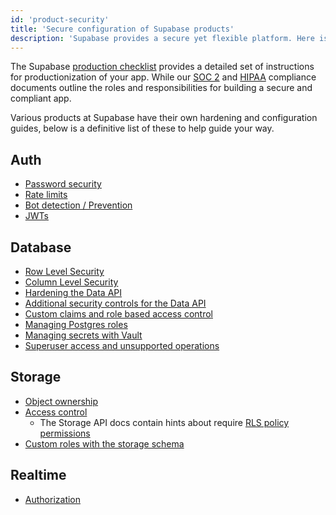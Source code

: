 ```yaml
---
id: 'product-security'
title: 'Secure configuration of Supabase products'
description: 'Supabase provides a secure yet flexible platform. Here is how to adjust various security settings across the platform.'
---
```


The Supabase [production checklist](/docs/guides/deployment/going-into-prod) provides a detailed set of instructions for productionization of your app. While our [SOC 2](/docs/guides/security/soc-2-compliance) and [HIPAA](/docs/guides/security/hipaa-compliance) compliance documents outline the roles and responsibilities for building a secure and compliant app.

Various products at Supabase have their own hardening and configuration guides, below is a definitive list of these to help guide your way.

## Auth

- [Password security](/docs/guides/auth/password-security)
- [Rate limits](/docs/guides/auth/rate-limits)
- [Bot detection / Prevention](/docs/guides/auth/auth-captcha)
- [JWTs](/docs/guides/auth/jwts)

## Database

- [Row Level Security](/docs/guides/database/postgres/row-level-security)
- [Column Level Security](/docs/guides/database/postgres/column-level-security)
- [Hardening the Data API](/docs/guides/database/hardening-data-api)
- [Additional security controls for the Data API](/docs/guides/api/securing-your-api)
- [Custom claims and role based access control](/docs/guides/database/postgres/custom-claims-and-role-based-access-control-rbac)
- [Managing Postgres roles](/docs/guides/database/postgres/roles)
- [Managing secrets with Vault](/docs/guides/database/vault)
- [Superuser access and unsupported operations](docs/guides/database/postgres/roles-superuser)

## Storage

- [Object ownership](/docs/guides/storage/security/ownership)
- [Access control](/docs/guides/storage/security/access-control)
  - The Storage API docs contain hints about require [RLS policy permissions](/docs/reference/javascript/storage-createbucket)
- [Custom roles with the storage schema](/docs/guides/storage/schema/custom-roles)

## Realtime

- [Authorization](docs/guides/realtime/authorization)
